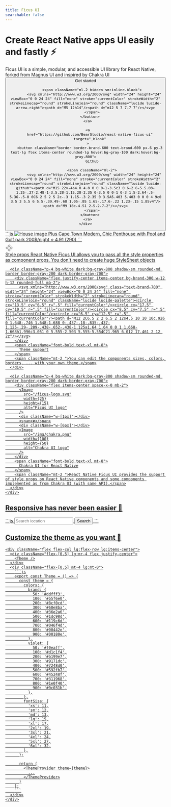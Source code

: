```yaml
---
title: Ficus UI
searchable: false
---
```



<div className="my-32">
  <h1 class="text-center text-4xl tracking-tighter font-extrabold md:text-5xl mt-8">Create React Native apps UI easily and fastly ⚡️</h1>

  <div className="mt-12">
    <span className="text-lg sm:text-xl text-center">
      Ficus UI is a simple, modular, and accessible UI library for React Native,
      forked from Magnus UI and inspired by Chakra UI
    </span>
  </div>

  <div className="flex justify-center mt-8">
    <div className="flex space-x-3">
      <a href="/docs/getting-started">
        <button className="bg-brand-500 text-white px-6 py-3 text-lg flex items-center rounded-lg shadow hover:bg-brand-600">
          Get started

          <span className="ml-2 hidden sm:inline-block">
            <svg xmlns="http://www.w3.org/2000/svg" width="24" height="24" viewBox="0 0 24 24" fill="none" stroke="currentColor" strokeWidth="2" strokeLinecap="round" strokeLinejoin="round" className="lucide lucide-arrow-right"><path d="M5 12h14"/><path d="m12 5 7 7-7 7"/></svg>
          </span>
        </button>
      </a>

      <a
        href="https://github.com/BearStudio/react-native-ficus-ui"
        target="_blank"
      >
        <button className="border border-brand-600 text-brand-600 px-6 py-3 text-lg flex items-center rounded-lg hover:bg-gray-100 dark:hover:bg-gray-800">
          Github

          <span className="ml-2">
            <svg xmlns="http://www.w3.org/2000/svg" width="24" height="24" viewBox="0 0 24 24" fill="none" stroke="currentColor" strokeWidth="2" strokeLinecap="round" strokeLinejoin="round" className="lucide lucide-github"><path d="M15 22v-4a4.8 4.8 0 0 0-1-3.5c3 0 6-2 6-5.5.08-1.25-.27-2.48-1-3.5.28-1.15.28-2.35 0-3.5 0 0-1 0-3 1.5-2.64-.5-5.36-.5-8 0C6 2 5 2 5 2c-.3 1.15-.3 2.35 0 3.5A5.403 5.403 0 0 0 4 9c0 3.5 3 5.5 6 5.5-.39.49-.68 1.05-.85 1.65-.17.6-.22 1.23-.15 1.85v4"/><path d="M9 18c-4.51 2-5-2-7-2"/></svg>
          </span>
        </button>
      </a>
    </div>
  </div>
</div>

<section className="w-[80vw] ml-[calc(-40vw+50%)]">
  <div className="flex flex-col lg:flex-row lg:items-center">
    <div className="flex-[0.6] lg:mr-4">
      ```js
      <VStack
        p={10}
        borderWidth={1}
        borderColor="gray.200"
        borderRadius="lg"
        spacing="md"
        bg="white"
      >
        <Image
          borderRadius="md"
          source={{ uri: 'https://bit.ly/4dR2Hgy' }}
          w="100%"
          h={200}
          alt="House image"
        />
        <HStack alignItems="center" mt={2} spacing="sm">
          <Badge colorScheme="pink" fontSize="md">Plus</Badge>
          <Text
            textTransform="uppercase"
            fontSize="sm"
            fontWeight="bold"
            color="pink.800"
          >
            Cape Town
          </Text>
        </HStack>
        <Text fontSize="xl" fontWeight="bold" lineHeight="short">
          Modern, Chic Penthouse with Pool and Golf park
        </Text>
        <Text fontSize="lg">200$/night</Text>
        <Box flexDirection="row" alignItems="center">
          <Text fontSize="sm">⭐️</Text>
          <Text ml={5} fontSize="sm" fontWeight="bold">
            4.91 (290)
          </Text>
        </Box>
      </VStack>
      ```
    </div>
    <div className="flex-[0.4]">
      <Card />
    </div>
  </div>
</section>

<section className="w-[100vw] ml-[calc(-50vw+50%)] bg-gray-50 dark:bg-gray-900 py-12 my-12">
  <div className="w-[80vw] ml-[calc(-40vw+50%)]">
    <div className="grid grid-cols-1 md:grid-cols-3 gap-4">
      <div className="p-4 bg-white dark:bg-gray-800 shadow-sm rounded-md border border-gray-200 dark:border-gray-700">
        <div className="flex justify-center items-center bg-brand-300 w-12 h-12 rounded-full mb-2">
          <svg xmlns="http://www.w3.org/2000/svg" class="text-brand-700" width="24" height="24" viewBox="0 0 24 24" fill="none" stroke="currentColor" strokeWidth="2" strokeLinecap="round" strokeLinejoin="round" className="lucide lucide-component"><path d="M5.5 8.5 9 12l-3.5 3.5L2 12l3.5-3.5Z"/><path d="m12 2 3.5 3.5L12 9 8.5 5.5 12 2Z"/><path d="M18.5 8.5 22 12l-3.5 3.5L15 12l3.5-3.5Z"/><path d="m12 15 3.5 3.5L12 22l-3.5-3.5L12 15Z"/></svg>
        </div>
        <span className="font-bold text-xl mt-8">
          Style props
        </span>
        <span className="mt-2 ">React Native Ficus UI allows you to pass all the style properties as component props. You don't need to create huge StyleSheet objects</span>
      </div>

      <div className="p-4 bg-white dark:bg-gray-800 shadow-sm rounded-md border border-gray-200 dark:border-gray-700">
        <div className="flex justify-center items-center bg-brand-300 w-12 h-12 rounded-full mb-2">
          <svg xmlns="http://www.w3.org/2000/svg" class="text-brand-700" width="24" height="24" viewBox="0 0 24 24" fill="none" stroke="currentColor" strokeWidth="2" strokeLinecap="round" strokeLinejoin="round" className="lucide lucide-palette"><circle cx="13.5" cy="6.5" r=".5" fill="currentColor"/><circle cx="17.5" cy="10.5" r=".5" fill="currentColor"/><circle cx="8.5" cy="7.5" r=".5" fill="currentColor"/><circle cx="6.5" cy="12.5" r=".5" fill="currentColor"/><path d="M12 2C6.5 2 2 6.5 2 12s4.5 10 10 10c.926 0 1.648-.746 1.648-1.688 0-.437-.18-.835-.437-1.125-.29-.289-.438-.652-.438-1.125a1.64 1.64 0 0 1 1.668-1.668h1.996c3.051 0 5.555-2.503 5.555-5.554C21.965 6.012 17.461 2 12 2z"/></svg>
        </div>
        <span className="font-bold text-xl mt-8">
          Theme support
        </span>
        <span className="mt-2 ">You can edit the components sizes, colors, borders, ... with your own theme.</span>
      </div>

      <div className="p-4 bg-white dark:bg-gray-800 shadow-sm rounded-md border border-gray-200 dark:border-gray-700">
        <div className="flex items-center space-x-0 mb-2">
          <Image
            src="/ficus-logo.svg"
            width={25}
            height={15}
            alt="Ficus UI logo"
          />
          <div className="w-[1px]"></div>
          <span>❤️</span>
          <div className="w-[6px]"></div>
          <Image
            src="/img/chakra.png"
            width={100}
            height={50}
            alt="Chakra UI logo"
          />
        </div>
        <span className="font-bold text-xl mt-8">
          Chakra UI for React Native
        </span>
        <span className="mt-2 ">React Native Ficus UI provides the support of style props on React Native components and some components implemented as from Chakra UI (with same API).</span>
      </div>
    </div>
  </div>
</section>

<section className="w-[80vw] ml-[calc(-40vw+50%)] pb-12">
  <h2 className="text-2xl md:text-4xl text-center font-bold mb-12">
    Responsive has never been easier 🤩
  </h2>
  <div className="flex flex-col lg:flex-row">
    <div className="flex-[0.3] lg:mr-4">
      ```js
      <Box w="100%">
        <Box
          flexDirection="row"
          justify={['flex-start', 'center']}
          my="lg"
        >
          <Box
            flexDirection={['column', 'row']}
            w={['100%', undefined]}
          >
            <Input
              placeholder="Search location"
              p={10}
              w={['100%', 300]}
              borderWidth={2}
              focusBorderColor="teal.500"
            />
            <Button
              colorScheme="teal"
              full={[true, false]}
              mt={[5, 0]}
              ml={[0, 5]}
            >
              Search
            </Button>
          </Box>
        </Box>
        <Box mt="lg">
          <ItemCard content={item} w={['100%', '50%']} />
        </Box>
      </Box>
      ```
    </div>
    <div className="flex-[0.7]">
      <ResizableIframe />
    </div>
  </div>
</section>

<section className="w-[100vw] ml-[calc(-50vw+50%)] bg-gray-50 dark:bg-gray-900 py-12">
  <div className="w-[80vw] ml-[calc(-40vw+50%)]">
    <h2 className="text-2xl md:text-4xl text-center font-bold mb-12">
      Customize the theme as you want 🎨
    </h2>

    <div className="flex flex-col lg:flex-row lg:items-center">
      <div className="flex-[0.5] lg:mr-4 flex justify-center">
        <Theme />
      </div>
      <div className="flex-[0.5] mt-4 lg:mt-0">
        ```js
        export const Theme = () => {
          const theme = {
            colors: {
              brand: {
                50: '#ddfff3',
                100: '#b5f6e0',
                200: '#8cf0cd',
                300: '#60e8ba',
                400: '#36e2a6',
                500: '#1dc98d',
                600: '#119c6d',
                700: '#046f4d',
                800: '#00442e',
                900: '#00180e',
              },
              violet: {
                50: '#f0eaff',
                100: '#d1c1f4',
                200: '#b199e7',
                300: '#9171dc',
                400: '#7248d0',
                500: '#592fb7',
                600: '#45248f',
                700: '#311968',
                800: '#1e0f40',
                900: '#0c031b',
              },
            },
            fontSize: {
              'xs': 11,
              'sm': 12,
              'md': 13,
              'lg': 15,
              'xl': 17,
              '2xl': 19,
              '3xl': 21,
              '4xl': 24,
              '5xl': 27,
              '6xl': 32,
            },
          };

          return (
            <ThemeProvider theme={theme}>
              ...
            </ThemeProvider>
          )
        };
        ```
      </div>
    </div>
  </div>
</section>
